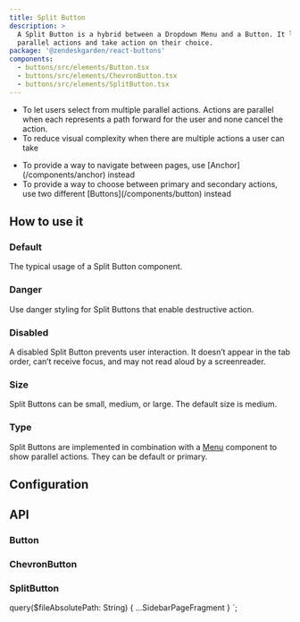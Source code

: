 ```yaml
---
title: Split Button
description: >
  A Split Button is a hybrid between a Dropdown Menu and a Button. It lets users choose from
  parallel actions and take action on their choice.
package: '@zendeskgarden/react-buttons'
components:
  - buttons/src/elements/Button.tsx
  - buttons/src/elements/ChevronButton.tsx
  - buttons/src/elements/SplitButton.tsx
---
```


<Usage>
  <Use>
    <ul>
      <li>
        To let users select from multiple parallel actions. Actions are parallel when each
        represents a path forward for the user and none cancel the action.
      </li>
      <li>To reduce visual complexity when there are multiple actions a user can take</li>
    </ul>
  </Use>
  <Misuse>
    <ul>
      <li>
        <Markdown>
          To provide a way to navigate between pages, use [Anchor](/components/anchor) instead
        </Markdown>
      </li>
      <li>
        <Markdown>
          To provide a way to choose between primary and secondary actions, use two different
          [Buttons](/components/button) instead
        </Markdown>
      </li>
    </ul>
  </Misuse>
</Usage>

## How to use it

### Default

The typical usage of a Split Button component.


<CodeExample code={SplitButtonDefaultCode}>
  <SplitButtonDefault />
</CodeExample>

### Danger

Use danger styling for Split Buttons that enable destructive action.


<CodeExample code={SplitButtonDangerCode}>
  <SplitButtonDanger />
</CodeExample>

### Disabled

A disabled Split Button prevents user interaction. It doesn’t appear in the tab order,
can’t receive focus, and may not read aloud by a screenreader.


<CodeExample code={SplitButtonDisabledCode}>
  <SplitButtonDisabled />
</CodeExample>

### Size

Split Buttons can be small, medium, or large. The default size is medium.


<CodeExample code={SplitButtonSizesCode}>
  <SplitButtonSizes />
</CodeExample>

### Type

Split Buttons are implemented in combination with a [Menu](/components/menu) component to show
parallel actions. They can be default or primary.


<CodeExample code={SplitButtonTypesCode}>
  <SplitButtonTypes />
</CodeExample>

## Configuration

<Configuration reactPackage={props.data.mdx.package} components={props.data.mdx.components} />

## API

### Button

<PropSheet components={props.data.mdx.components} componentName="button" />

### ChevronButton

<PropSheet components={props.data.mdx.components} componentName="chevronButton" />

### SplitButton

<PropSheet components={props.data.mdx.components} componentName="splitButton" />


  query($fileAbsolutePath: String) {
    ...SidebarPageFragment
  }
`;
